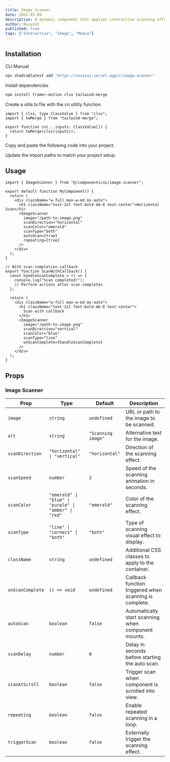 ```yaml
---
title: Image Scanner
date: 2025-05-09
description: A dynamic component that applies interactive scanning effects to images, supporting various scan patterns, directions, and customizable animations.
author: NuvyxUI
published: true
tags: ["Interactive", "Image", "Media"]
---
```


<ComponentPreview name="image-scanner-demo" />

## Installation

<Tabs defaultValue="cli">

<TabsList>
  <TabsTrigger value="cli">CLI</TabsTrigger>
  <TabsTrigger value="manual">Manual</TabsTrigger>
</TabsList>
<TabsContent value="cli">

```bash
npx shadcn@latest add "https://nuvyxui.vercel.app/r/image-scanner"
```

</TabsContent>

<TabsContent value="manual">

<Steps>

<Step>Install dependencies</Step>

```bash
npm install framer-motion clsx tailwind-merge
```

<Step>Create a utils.ts file with the cn utility function</Step>

```tsx
import { clsx, type ClassValue } from "clsx";
import { twMerge } from "tailwind-merge";

export function cn(...inputs: ClassValue[]) {
  return twMerge(clsx(inputs));
}
```

<Step>Copy and paste the following code into your project.</Step>

<ComponentSource name="image-scanner" />

<Step>Update the import paths to match your project setup.</Step>

</Steps>

</TabsContent>

</Tabs>

## Usage

```tsx
import { ImageScanner } from "@/components/ui/image-scanner";
```

```tsx
export default function MyComponent() {
  return (
    <div className="w-full max-w-md mx-auto">
      <h1 className="text-2xl font-bold mb-8 text-center">Horizontal Scan</h1>
      <ImageScanner
        image="/path-to-image.png"
        scanDirection="horizontal"
        scanColor="emerald"
        scanType="both"
        autoScan={true}
        repeating={true}
      />
    </div>
  );
}

// With scan completion callback
export function ScanWithCallback() {
  const handleScanComplete = () => {
    console.log("Scan completed!");
    // Perform actions after scan completes
  };

  return (
    <div className="w-full max-w-md mx-auto">
      <h1 className="text-2xl font-bold mb-8 text-center">
        Scan with callback
      </h1>
      <ImageScanner
        image="/path-to-image.png"
        scanDirection="vertical"
        scanColor="blue"
        scanType="line"
        onScanComplete={handleScanComplete}
      />
    </div>
  );
}
```

## Props

### Image Scanner

| Prop             | Type                                                  | Default            | Description                                            |
| ---------------- | ----------------------------------------------------- | ------------------ | ------------------------------------------------------ |
| `image`          | `string`                                              | `undefined`        | URL or path to the image to be scanned.                |
| `alt`            | `string`                                              | `"Scanning image"` | Alternative text for the image.                        |
| `scanDirection`  | `"horizontal" \| "vertical"`                          | `"horizontal"`     | Direction of the scanning effect.                      |
| `scanSpeed`      | `number`                                              | `2`                | Speed of the scanning animation in seconds.            |
| `scanColor`      | `"emerald" \| "blue" \| "purple" \| "amber" \| "red"` | `"emerald"`        | Color of the scanning effect.                          |
| `scanType`       | `"line" \| "corners" \| "both"`                       | `"both"`           | Type of scanning visual effect to display.             |
| `className`      | `string`                                              | `undefined`        | Additional CSS classes to apply to the container.      |
| `onScanComplete` | `() => void`                                          | `undefined`        | Callback function triggered when scanning is complete. |
| `autoScan`       | `boolean`                                             | `false`            | Automatically start scanning when component mounts.    |
| `scanDelay`      | `number`                                              | `0`                | Delay in seconds before starting the auto scan.        |
| `scanAtScroll`   | `boolean`                                             | `false`            | Trigger scan when component is scrolled into view.     |
| `repeating`      | `boolean`                                             | `false`            | Enable repeated scanning in a loop.                    |
| `triggerScan`    | `boolean`                                             | `false`            | Externally trigger the scanning effect.                |

